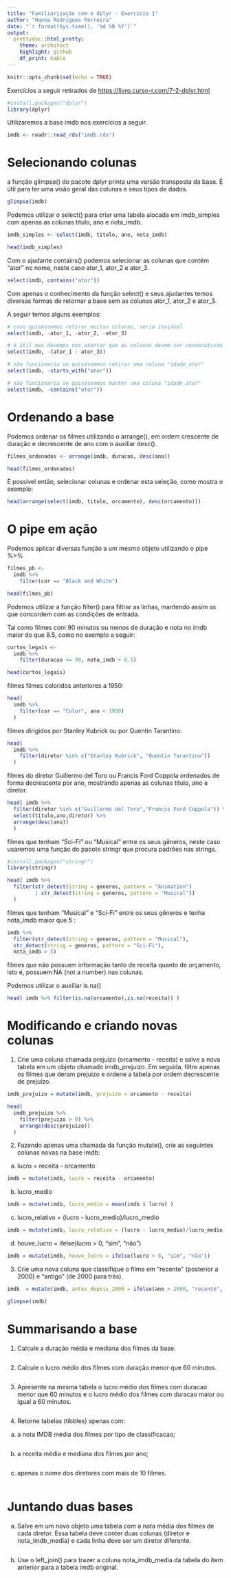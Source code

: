 ```yaml
---
title: "Familiarização com o dplyr - Exercício 1"
author: "Hanna Rodrigues Ferreira"
date: "`r format(Sys.time(), '%d %B %Y')`"
output: 
  prettydoc::html_pretty:
    theme: architect
    highlight: github
    df_print: kable
---
```


```r
knitr::opts_chunk$set(echo = TRUE)
```

Exercícios a seguir retirados de <https://livro.curso-r.com/7-2-dplyr.html>

```r
#install.packages("dplyr")
library(dplyr)
```

Utilizaremos a base imdb nos exercícios a seguir.



```r
imdb <- readr::read_rds("imdb.rds")
```

# Selecionando colunas

a função glimpse() do pacote dplyr printa uma versão transposta da base. É útil para ter uma visão geral das colunas e seus tipos de dados. 

```r
glimpse(imdb)
```


Podemos utilizar o select() para criar uma tabela alocada em imdb_simples com apenas as colunas titulo, ano e nota_imdb.

```r
imdb_simples <- select(imdb, titulo, ano, nota_imdb)

head(imdb_simples)
```

Com o ajudante contains() podemos selecionar as colunas que contém "ator" no nome, neste caso ator_1, ator_2 e ator_3.

```r
select(imdb, contains("ator"))
```

Com apenas o conhecimento da função select() e seus ajudantes temos diversas formas de retornar a base sem as colunas ator_1, ator_2 e ator_3.

A seguir temos alguns exemplos:

```r

# caso quiséssemos retirar muitas colunas, seria inviável
select(imdb, -ator_1, -ator_2, -ator_3)

# é útil mas devemos nos atentar que as colunas devem ser consecutivas
select(imdb, -(ator_1 : ator_3)) 

# não funcionaria se quiséssemos retirar uma coluna "idade_ator"
select(imdb, -starts_with("ator")) 

# não funcionaria se quiséssemos manter uma coluna "idade_ator"
select(imdb, -contains("ator"))

```

# Ordenando a base

Podemos ordenar os filmes utilizando o arrange(), em ordem crescente de duração e decrescente de ano com o auxiliar desc().

```r

filmes_ordenados <- arrange(imdb, duracao, desc(ano))

head(filmes_ordenados)

```

É possível então, selecionar colunas e ordenar esta seleção, como mostra o exemplo:

```r

head(arrange(select(imdb, titulo, orcamento), desc(orcamento)))

```

# O pipe em ação

Podemos aplicar diversas função a um mesmo objeto utilizando o pipe %>%

```r

filmes_pb <- 
  imdb %>% 
    filter(cor == "Black and White")

head(filmes_pb)

```

 Podemos utilizar a função filter() para filtrar as linhas, mantendo assim as que concordem com as condições de entrada.
 
Tal como filmes com 90 minutos ou menos de duração e nota no imdb maior do que 8.5, como no exemplo a seguir:

```r

curtos_legais <-
  imdb %>%
    filter(duracao <= 90, nota_imdb > 8.5)

head(curtos_legais)

```

filmes filmes coloridos anteriores a 1950:

```r

head(
  imdb %>%
    filter(cor == "Color", ano < 1950)
  )

```

filmes dirigidos por Stanley Kubrick ou por Quentin Tarantino:

```r

head(
  imdb %>%
    filter(diretor %in% c("Stanley Kubrick", "Quentin Tarantino"))
  )

```

filmes do diretor Guillermo del Toro ou Francis Ford Coppola ordenados de forma decrescente por ano, mostrando apenas as colunas titulo, ano e diretor.

```r


head( imdb %>%
  filter(diretor %in% c("Guillermo del Toro","Francis Ford Coppola")) %>% 
  select(titulo,ano,diretor) %>% 
  arrange(desc(ano))
  )

```

filmes que tenham “Sci-Fi” ou “Musical” entre os seus gêneros, neste caso usaremos uma função do pacote stringr que procura padrões nas strings.

```r

#install.packages("stringr")
library(stringr)

head( imdb %>%
  filter(str_detect(string = generos, pattern = "Animation")
         | str_detect(string = generos, pattern = "Musical"))
  )

```

filmes que tenham “Musical” e “Sci-Fi” entre os seus gêneros e tenha nota_imdb maior que 5 :

```r

imdb %>%
  filter(str_detect(string = generos, pattern = "Musical"),
  str_detect(string = generos, pattern = "Sci-Fi"),
  nota_imdb > 5)

```

filmes que não possuem informação tanto de receita quanto de orçamento, isto é, possuem NA (not a number) nas colunas.

Podemos utilizar o auxiliar is.na()

```r

head( imdb %>% filter(is.na(orcamento),is.na(receita)) )

```

# Modificando e criando novas colunas

1. Crie uma coluna chamada prejuizo (orcamento - receita) e salve a nova tabela em um objeto chamado imdb_prejuizo. Em seguida, filtre apenas os filmes que deram prejuízo e ordene a tabela por ordem decrescente de prejuízo.


```r

imdb_prejuizo = mutate(imdb, prejuizo = orcamento - receita)

head(
  imdb_prejuizo %>% 
    filter(prejuizo > 0) %>% 
    arrange(desc(prejuizo))
  )

```

2. Fazendo apenas uma chamada da função mutate(), crie as seguintes colunas novas na base imdb:

a. lucro = receita - orcamento


```r

imdb = mutate(imdb, lucro = receita - orcamento)

```

b. lucro_medio


```r

imdb = mutate(imdb, lucro_medio = mean(imdb $ lucro) )

```

c. lucro_relativo = (lucro - lucro_medio)/lucro_medio


```r

imdb = mutate(imdb, lucro_relativo = (lucro - lucro_medio)/lucro_medio)

```

d. houve_lucro = ifelse(lucro > 0, "sim", "não")


```r

imdb = mutate(imdb, houve_lucro = ifelse(lucro > 0, "sim", "não"))

```

3. Crie uma nova coluna que classifique o filme em "recente" (posterior a 2000) e "antigo" (de 2000 para trás).



```r

imdb  = mutate(imdb, antes_depois_2000 = ifelse(ano > 2000, "recente", "antigo"))

```

```r

glimpse(imdb)

```

# Summarisando a base

 1. Calcule a duração média e mediana dos filmes da base.

```r



```

 2. Calcule o lucro médio dos filmes com duração menor que 60 minutos.

```r



```

3. Apresente na mesma tabela o lucro médio dos filmes com duracao menor que 60 minutos e o lucro médio dos filmes com duracao maior ou igual a 60 minutos.

```r



```

 4. Retorne tabelas (tibbles) apenas com:

a. a nota IMDB média dos filmes por tipo de classificacao;

```r



```

b. a receita média e mediana dos filmes por ano;

```r



```

 c. apenas o nome dos diretores com mais de 10 filmes.

```r



```

# Juntando duas bases

 a. Salve em um novo objeto uma tabela com a nota média dos filmes de cada diretor. Essa tabela deve conter duas colunas (diretor e nota_imdb_media) e cada linha deve ser um diretor diferente.

```r



```

 b. Use o left_join() para trazer a coluna nota_imdb_media da tabela do item anterior para a tabela imdb original.

```r



```

